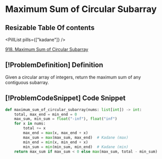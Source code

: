 # Maximum Sum of Circular Subarray

## Resizable Table Of contents

<DifficultyBadge difficulty="medium" />

<PillList pills={["kadane"]} />

[918. Maximum Sum of Circular Subarray](https://leetcode.com/problems/maximum-sum-of-circular-subarray)

## [!ProblemDefinition] Definition

Given a circular array of integers, return the maximum sum of any contiguous subarray.

## [!ProblemCodeSnippet] Code Snippet

```python meta="source=problems/918-maximum-sum-of-circular-subarray/solution.py"
def maximum_sum_of_circular_subarray(nums: list[int]) -> int:
    total, max_end = min_end = 0
    max_sum, min_sum = float("-inf"), float("inf")
    for x in nums:
        total += x
        max_end = max(x, max_end + x)
        max_sum = max(max_sum, max_end)  # Kadane (max)
        min_end = min(x, min_end + x)
        min_sum = min(min_sum, min_end)  # Kadane (min)
    return max_sum if max_sum < 0 else max(max_sum, total - min_sum)
```

